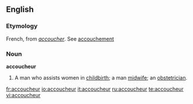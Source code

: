 ==English==

===Etymology===
French, from ''[[accoucher]]''. See [[accouchement]]
===Noun===
'''accoucheur'''

#A man who assists women in [[childbirth]]; a man [[midwife]]; an [[obstetrician]].

[[fr:accoucheur]]
[[io:accoucheur]]
[[it:accoucheur]]
[[ru:accoucheur]]
[[te:accoucheur]]
[[vi:accoucheur]]